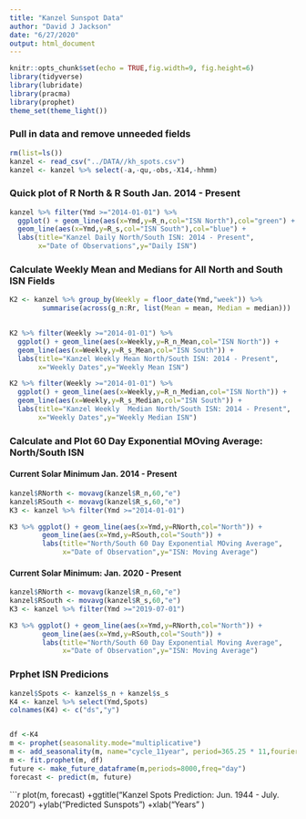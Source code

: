```yaml
---
title: "Kanzel Sunspot Data"
author: "David J Jackson"
date: "6/27/2020"
output: html_document
---
```


```r
knitr::opts_chunk$set(echo = TRUE,fig.width=9, fig.height=6)
library(tidyverse)
library(lubridate)
library(pracma)
library(prophet)
theme_set(theme_light())

```

### Pull in data and remove unneeded fields

```r
rm(list=ls())
kanzel <- read_csv("../DATA//kh_spots.csv")
kanzel <- kanzel %>% select(-a,-qu,-obs,-X14,-hhmm)
```

### Quick plot of R North & R South Jan. 2014 - Present

```r
kanzel %>% filter(Ymd >="2014-01-01") %>%
  ggplot() + geom_line(aes(x=Ymd,y=R_n,col="ISN North"),col="green") +
  geom_line(aes(x=Ymd,y=R_s,col="ISN South"),col="blue") +
  labs(title="Kanzel Daily North/South ISN: 2014 - Present",
       x="Date of Observations",y="Daily ISN")
```

### Calculate Weekly Mean and Medians for All North and South ISN Fields

```r
K2 <- kanzel %>% group_by(Weekly = floor_date(Ymd,"week")) %>%
        summarise(across(g_n:Rr, list(Mean = mean, Median = median)))
        
```
```r
K2 %>% filter(Weekly >="2014-01-01") %>%
  ggplot() + geom_line(aes(x=Weekly,y=R_n_Mean,col="ISN North")) +
  geom_line(aes(x=Weekly,y=R_s_Mean,col="ISN South")) +
  labs(title="Kanzel Weekly Mean North/South ISN: 2014 - Present",
       x="Weekly Dates",y="Weekly Mean ISN")
```
```r
K2 %>% filter(Weekly >="2014-01-01") %>%
  ggplot() + geom_line(aes(x=Weekly,y=R_n_Median,col="ISN North")) +
  geom_line(aes(x=Weekly,y=R_s_Median,col="ISN South")) +
  labs(title="Kanzel Weekly  Median North/South ISN: 2014 - Present",
       x="Weekly Dates",y="Weekly Median ISN")
```

### Calculate and Plot 60 Day Exponential MOving Average: North/South ISN
#### Current Solar Minimum Jan. 2014 - Present

```r
kanzel$RNorth <- movavg(kanzel$R_n,60,"e")
kanzel$RSouth <- movavg(kanzel$R_s,60,"e")
K3 <- kanzel %>% filter(Ymd >="2014-01-01")
```
```r
K3 %>% ggplot() + geom_line(aes(x=Ymd,y=RNorth,col="North")) +
        geom_line(aes(x=Ymd,y=RSouth,col="South")) +
        labs(title="North/South 60 Day Exponential MOving Average",
             x="Date of Observation",y="ISN: Moving Average")
```

#### Current Solar Minimum: Jan. 2020 - Present

```r
kanzel$RNorth <- movavg(kanzel$R_n,60,"e")
kanzel$RSouth <- movavg(kanzel$R_s,60,"e")
K3 <- kanzel %>% filter(Ymd >="2019-07-01")
```
```r
K3 %>% ggplot() + geom_line(aes(x=Ymd,y=RNorth,col="North")) +
        geom_line(aes(x=Ymd,y=RSouth,col="South")) +
        labs(title="North/South 60 Day Exponential Moving Average",
             x="Date of Observation",y="ISN: Moving Average")
```

### Prphet ISN Predicions

```r
kanzel$Spots <- kanzel$s_n + kanzel$s_s
K4 <- kanzel %>% select(Ymd,Spots)
colnames(K4) <- c("ds","y")


df <-K4 
m <- prophet(seasonality.mode="multiplicative")
m <- add_seasonality(m, name="cycle_11year", period=365.25 * 11,fourier.order=5,mode="multiplicative")
m <- fit.prophet(m, df)
future <- make_future_dataframe(m,periods=8000,freq="day")
forecast <- predict(m, future)

```
```r
plot(m, forecast) +ggtitle("Kanzel Spots Prediction: Jun. 1944 - July. 2020") +ylab("Predicted Sunspots") +xlab("Years" )
